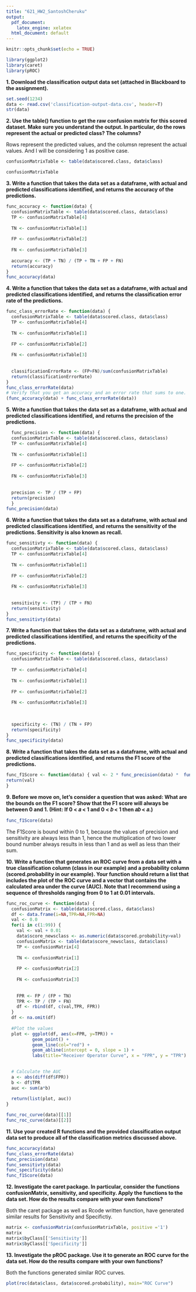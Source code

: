```yaml
---
title: "621_HW2_SantoshCheruku"
output: 
  pdf_document: 
    latex_engine: xelatex
  html_document: default
---
```


```r
knitr::opts_chunk$set(echo = TRUE)
```

```r

library(ggplot2)
library(caret)
library(pROC)
```

**1. Download the classification output data set (attached in Blackboard to the assignment).**
```r
set.seed(1234)
data <- read.csv('classification-output-data.csv', header=T)
str(data)
```

**2. Use the table() function to get the raw confusion matrix for this scored dataset. Make sure you understand the output. In particular, do the rows represent the actual or predicted class? The columns?**

Rows represent the predicted values, and the columsn represent the actual values.
And I will be considering 1 as positive case.
```r

confusionMatrixTable <- table(data$scored.class, data$class)

confusionMatrixTable


```

**3. Write a function that takes the data set as a dataframe, with actual and predicted classifications identified, and returns the accuracy of the predictions.**

```r
func_accuracy <- function(data) {
  confusionMatrixTable <- table(data$scored.class, data$class)
  TP <- confusionMatrixTable[4]
  
  TN <- confusionMatrixTable[1]
  
  FP <- confusionMatrixTable[2]
  
  FN <- confusionMatrixTable[3]
  
  accuracy <- (TP + TN) / (TP + TN + FP + FN)
  return(accuracy)
}
func_accuracy(data)

```

**4. Write a function that takes the data set as a dataframe, with actual and predicted classifications identified, and returns the classification error rate of the predictions.**

```r
func_class_errorRate <- function(data) {
  confusionMatrixTable <- table(data$scored.class, data$class)
  TP <- confusionMatrixTable[4]
  
  TN <- confusionMatrixTable[1]
  
  FP <- confusionMatrixTable[2]
  
  FN <- confusionMatrixTable[3]
  
  
  classificationErrorRate <- (FP+FN)/sum(confusionMatrixTable)
  return(classificationErrorRate)
}
func_class_errorRate(data)
# Verify that you get an accuracy and an error rate that sums to one.
(func_accuracy(data) + func_class_errorRate(data))
```


**5. Write a function that takes the data set as a dataframe, with actual and predicted classifications identified, and returns the precision of the predictions.**

```r
  func_precision <- function(data) {
  confusionMatrixTable <- table(data$scored.class, data$class)
  TP <- confusionMatrixTable[4]
  
  TN <- confusionMatrixTable[1]
  
  FP <- confusionMatrixTable[2]
  
  FN <- confusionMatrixTable[3]
  
  
  precision <- TP / (TP + FP)
  return(precision)
  }
func_precision(data)

```

**6. Write a function that takes the data set as a dataframe, with actual and predicted classifications identified, and returns the sensitivity of the predictions. Sensitivity is also known as recall.**

```r
func_sensitivty <- function(data) {
  confusionMatrixTable <- table(data$scored.class, data$class)
  TP <- confusionMatrixTable[4]
  
  TN <- confusionMatrixTable[1]
  
  FP <- confusionMatrixTable[2]
  
  FN <- confusionMatrixTable[3]
  
  
  sensitivity <- (TP) / (TP + FN)
  return(sensitivity)
}
func_sensitivty(data)

```

**7. Write a function that takes the data set as a dataframe, with actual and predicted classifications identified, and returns the specificity of the predictions.**

```r
func_specificity <- function(data) {
  confusionMatrixTable <- table(data$scored.class, data$class)
  
  TP <- confusionMatrixTable[4]
  
  TN <- confusionMatrixTable[1]
  
  FP <- confusionMatrixTable[2]
  
  FN <- confusionMatrixTable[3]
  
  
  
  specificity <- (TN) / (TN + FP)
  return(specificity)
}
func_specificity(data)
```

**8. Write a function that takes the data set as a dataframe, with actual and predicted classifications identified, and returns the F1 score of the predictions.**

```r
func_f1Score <- function(data) { val <- 2 * func_precision(data) *  func_sensitivty(data) / (func_precision(data) + func_sensitivty(data))
return(val)
}

```

**9. Before we move on, let’s consider a question that was asked: What are the bounds on the F1 score? Show that the F1 score will always be between 0 and 1. (Hint: If 0 < 𝑎 < 1 and 0 < 𝑏 < 1 then 𝑎𝑏 < 𝑎.)**
```r
func_f1Score(data)
```
The F1Score is bound within 0 to 1, because the values of precision and sensitivity are always less than 1, hence the multiplication of two lower bound number always results in less than 1 and as well as less than their sum.



**10. Write a function that generates an ROC curve from a data set with a true classification column (class in our example) and a probability column (scored.probability in our example). Your function should return a list that includes the plot of the ROC curve and a vector that contains the calculated area under the curve (AUC). Note that I recommend using a sequence of thresholds ranging from 0 to 1 at 0.01 intervals.**

```r
func_roc_curve <- function(data) {
  confusionMatrix <- table(data$scored.class, data$class)
  df <- data.frame(i=NA,TPR=NA,FPR=NA)
  val <- 0.0
  for(i in c(1:99)) {
    val <- val + 0.01
    data$score_newsclass <- as.numeric(data$scored.probability>val)
    confusionMatrix <- table(data$score_newsclass, data$class)
    TP <- confusionMatrix[4]
    
    TN <- confusionMatrix[1]
    
    FP <- confusionMatrix[2]
    
    FN <- confusionMatrix[3]
  
    
    FPR <- FP / (FP + TN)
    TPR <- TP / (TP + FN)
    df <- rbind(df, c(val,TPR, FPR))
  }
  df <- na.omit(df)
  
  #Plot the values
  plot <- ggplot(df, aes(x=FPR, y=TPR)) + 
          geom_point() + 
          geom_line(col="red") + 
          geom_abline(intercept = 0, slope = 1) +
          labs(title="Receiver Operator Curve", x = "FPR", y = "TPR")
  

  # Calculate the AUC 
  a <- abs(diff(df$FPR))
  b <- df$TPR
  auc <- sum(a*b)
  
  return(list(plot, auc))
}

func_roc_curve(data)[[1]]
func_roc_curve(data)[[2]]

```

**11. Use your created R functions and the provided classification output data set to produce all of the classification metrics discussed above.**

```r
func_accuracy(data)
func_class_errorRate(data)
func_precision(data)
func_sensitivty(data)
func_specificity(data)
func_f1Score(data)
```


**12. Investigate the caret package. In particular, consider the functions confusionMatrix, sensitivity, and specificity. Apply the functions to the data set. How do the results compare with your own functions?**

Both the caret package as well as Rcode written function, have generated similar results for Sensitivity and Specifictiy.
```r
matrix <- confusionMatrix(confusionMatrixTable, positive ='1')
matrix
matrix$byClass[['Sensitivity']]
matrix$byClass[['Specificity']]
```

**13. Investigate the pROC package. Use it to generate an ROC curve for the data set. How do the results compare with your own functions?**

Both the functions generated similar ROC curves.
```r
plot(roc(data$class, data$scored.probability), main="ROC Curve")

```
